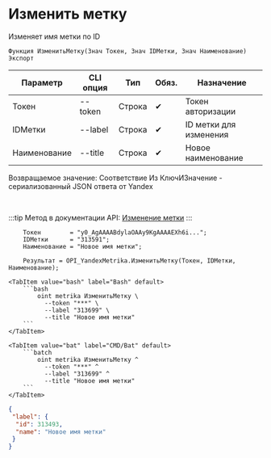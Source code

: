 ﻿---
sidebar_position: 2
---


# Изменить метку
 Изменяет имя метки по ID



`Функция ИзменитьМетку(Знач Токен, Знач IDМетки, Знач Наименование) Экспорт`

  | Параметр | CLI опция | Тип | Обяз. | Назначение |
  |-|-|-|-|-|
  | Токен | --token | Строка | &#x2714; | Токен авторизации |
  | IDМетки | --label | Строка | &#x2714; | ID метки для изменения |
  | Наименование | --title | Строка | &#x2714; | Новое наименование |

  
  Возвращаемое значение:   Соответствие Из КлючИЗначение - сериализованный JSON ответа от Yandex

<br/>

:::tip
Метод в документации API: [Изменение метки](https://yandex.ru/dev/metrika/ru/management/openapi/label/updateLabel)
:::
<br/>


```bsl title="Пример использования для 1С:Предприятие/OneScript"
    Токен        = "y0_AgAAAABdylaOAAy9KgAAAAEXh6i...";
    IDМетки      = "313591";
    Наименование = "Новое имя метки";

    Результат = OPI_YandexMetrika.ИзменитьМетку(Токен, IDМетки, Наименование);
```
    

 <Tabs>
  
    <TabItem value="bash" label="Bash" default>
        ```bash
            oint metrika ИзменитьМетку \
              --token "***" \
              --label "313699" \
              --title "Новое имя метки"
        ```
    </TabItem>
  
    <TabItem value="bat" label="CMD/Bat" default>
        ```batch
            oint metrika ИзменитьМетку ^
              --token "***" ^
              --label "313699" ^
              --title "Новое имя метки"
        ```
    </TabItem>
</Tabs>


```json title="Результат"
{
 "label": {
  "id": 313493,
  "name": "Новое имя метки"
 }
}
```
